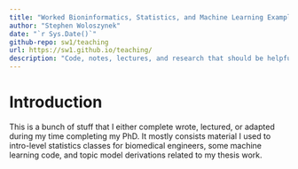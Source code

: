 ```yaml
--- 
title: "Worked Bioninformatics, Statistics, and Machine Learning Examples"
author: "Stephen Woloszynek"
date: "`r Sys.Date()`"
github-repo: sw1/teaching
url: https://sw1.github.io/teaching/
description: "Code, notes, lectures, and research that should be helpful for learning purposes."
---
```


# Introduction

This is a bunch of stuff that I either complete wrote, lectured, or adapted during my time completing my PhD. It mostly consists material I used to intro-level statistics classes for biomedical engineers, some machine learning code, and topic model derivations related to my thesis work.
